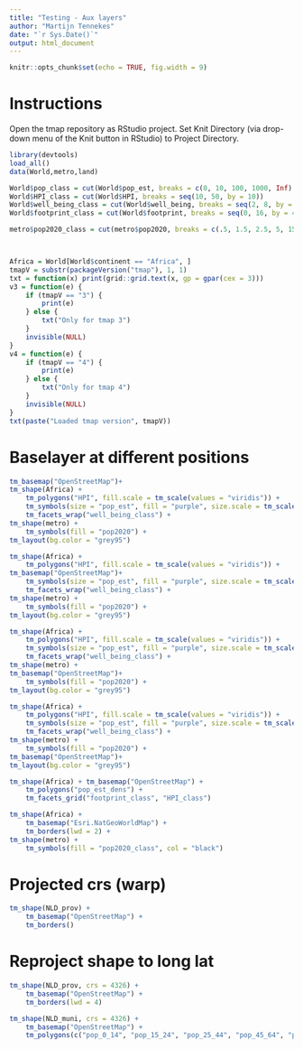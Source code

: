 ```yaml
---
title: "Testing - Aux layers"
author: "Martijn Tennekes"
date: "`r Sys.Date()`"
output: html_document
---
```


```r
knitr::opts_chunk$set(echo = TRUE, fig.width = 9)
```

# Instructions

Open the tmap repository as RStudio project.
Set Knit Directory (via drop-down menu of the Knit button in RStudio) to Project Directory.

```r
library(devtools)
load_all()
data(World,metro,land)

World$pop_class = cut(World$pop_est, breaks = c(0, 10, 100, 1000, Inf) * 1e6, labels = c("Small", "Medium", "Large", "Extra Large"))					   
World$HPI_class = cut(World$HPI, breaks = seq(10, 50, by = 10))
World$well_being_class = cut(World$well_being, breaks = seq(2, 8, by = 2))
World$footprint_class = cut(World$footprint, breaks = seq(0, 16, by = 4))

metro$pop2020_class = cut(metro$pop2020, breaks = c(.5, 1.5, 2.5, 5, 15, 40) * 1e6)



Africa = World[World$continent == "Africa", ]
tmapV = substr(packageVersion("tmap"), 1, 1)
txt = function(x) print(grid::grid.text(x, gp = gpar(cex = 3)))
v3 = function(e) {
	if (tmapV == "3") {
		print(e)
	} else {
		txt("Only for tmap 3")
	}
	invisible(NULL)
}
v4 = function(e) {
	if (tmapV == "4") {
		print(e)
	} else {
		txt("Only for tmap 4")
	}
	invisible(NULL)
}
txt(paste("Loaded tmap version", tmapV))
```

# Baselayer at different positions


```r
tm_basemap("OpenStreetMap")+
tm_shape(Africa) +
	tm_polygons("HPI", fill.scale = tm_scale(values = "viridis")) +
	tm_symbols(size = "pop_est", fill = "purple", size.scale = tm_scale(values = tmap_seq(0, 2, "sqrt"))) +
	tm_facets_wrap("well_being_class") +
tm_shape(metro) +
	tm_symbols(fill = "pop2020") +
tm_layout(bg.color = "grey95")
```


```r
tm_shape(Africa) +
	tm_polygons("HPI", fill.scale = tm_scale(values = "viridis")) +
tm_basemap("OpenStreetMap")+
	tm_symbols(size = "pop_est", fill = "purple", size.scale = tm_scale(values = tmap_seq(0, 2, "sqrt"))) +
	tm_facets_wrap("well_being_class") +
tm_shape(metro) +
	tm_symbols(fill = "pop2020") +
tm_layout(bg.color = "grey95")
```

```r
tm_shape(Africa) +
	tm_polygons("HPI", fill.scale = tm_scale(values = "viridis")) +
	tm_symbols(size = "pop_est", fill = "purple", size.scale = tm_scale(values = tmap_seq(0, 2, "sqrt"))) +
	tm_facets_wrap("well_being_class") +
tm_shape(metro) +
tm_basemap("OpenStreetMap")+
	tm_symbols(fill = "pop2020") +
tm_layout(bg.color = "grey95")
```


```r
tm_shape(Africa) +
	tm_polygons("HPI", fill.scale = tm_scale(values = "viridis")) +
	tm_symbols(size = "pop_est", fill = "purple", size.scale = tm_scale(values = tmap_seq(0, 2, "sqrt"))) +
	tm_facets_wrap("well_being_class") +
tm_shape(metro) +
	tm_symbols(fill = "pop2020") +
tm_basemap("OpenStreetMap")+
tm_layout(bg.color = "grey95")
```

```r
tm_shape(Africa) + tm_basemap("OpenStreetMap") +
	tm_polygons("pop_est_dens") +
	tm_facets_grid("footprint_class", "HPI_class")
```

```r
tm_shape(Africa) +
	tm_basemap("Esri.NatGeoWorldMap") +
	tm_borders(lwd = 2) +
tm_shape(metro) +
	tm_symbols(fill = "pop2020_class", col = "black")
```

# Projected crs (warp)

```r
tm_shape(NLD_prov) +
	tm_basemap("OpenStreetMap") +
	tm_borders()
```

# Reproject shape to long lat

```r
tm_shape(NLD_prov, crs = 4326) +
	tm_basemap("OpenStreetMap") +
	tm_borders(lwd = 4)
```


```r
tm_shape(NLD_muni, crs = 4326) +
	tm_basemap("OpenStreetMap") +
	tm_polygons(c("pop_0_14", "pop_15_24", "pop_25_44", "pop_45_64", "pop_65plus"), fill.free = FALSE, fill_alpha = 0.5)
```




